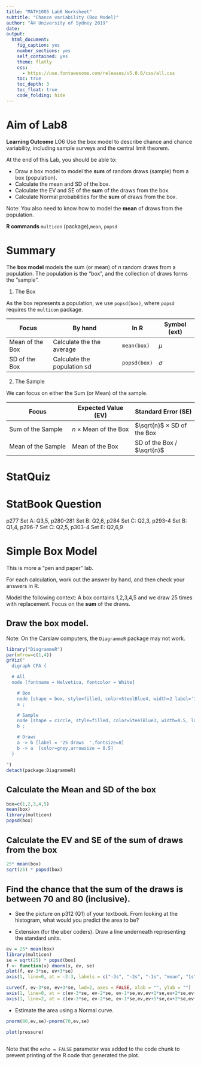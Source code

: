 ```yaml
---
title: "MATH1005 Lab8 Worksheet"
subtitle: "Chance variability (Box Model)"
author: "Â© University of Sydney 2019"
date: 
output:
  html_document:
    fig_caption: yes
    number_sections: yes
    self_contained: yes
    theme: flatly
    css: 
      - https://use.fontawesome.com/releases/v5.0.6/css/all.css
    toc: true
    toc_depth: 3
    toc_float: true
    code_folding: hide
---
```

<style>
h2 { /* Header 2 */
    font-size: 22px
}
</style>

<style>
h3 { /* Header 3 */
    font-size: 18px
}
</style>

# <i class="fa fa-crosshairs"></i> Aim of Lab8 {-}

**Learning Outcome** 
LO6 Use the box model to describe chance and chance variability, including sample surveys and the central limit theorem. 

At the end of this Lab, you should be able to:

- Draw a box model to model the **sum** of random draws (sample) from a box (population).
- Calculate the mean and SD of the box.
- Calculate the EV and SE of the **sum** of the draws from the box.
- Calculate Normal probabilities for the **sum** of draws from the box. 

Note: You also need to know how to model the **mean** of draws from the population.

**R commands** 
`multicon` (package),`mean`, `popsd`

# <i class="fa fa-th-list"></i> Summary {-}

The **box model** models the sum (or mean) of $n$ random draws from a population. The population is the "box", and the collection of draws forms the "sample".

(1) The Box

As the box represents a population, we use `popsd(box)`, where `popsd` requires the `multicon` package.

|Focus|By hand|In R|Symbol (ext)|
|--------------|-----|--|-------|
|Mean of the Box|Calculate the the average| `mean(box)`|$\mu$ |
|SD of the Box|Calculate the population sd|  `popsd(box)`|$\sigma$ |

(2) The Sample

We can focus on either the Sum (or Mean) of the sample.

|Focus|Expected Value (EV)|Standard Error (SE)|
|----|----|----|
|Sum of the Sample| $n$ $\times$ Mean of the Box |$\sqrt{n}$ $\times$ SD of the Box |
|Mean of the Sample| Mean of the Box | SD of the Box / $\sqrt{n}$|

# StatQuiz

# StatBook Question 
p277 Set A: Q3,5, p280-281 Set B: Q2,6, p284 Set C: Q2,3, p293-4 Set B: Q1,4, p296-7 Set C: Q2,5, p303-4 Set E: Q2,6,9

# Simple Box Model 

This is more a "pen and paper" lab.

For each calculation, work out the answer by hand, and then check your answers in R.

Model the following context: A box contains 1,2,3,4,5 and we draw 25 times with replacement. Focus on the **sum** of the draws.

## Draw the box model.

Note: On the Carslaw computers, the `DiagrammeR` package may not work.

```r
library("DiagrammeR")
par(mfrow=c(1,4))
grViz(" 
  digraph CFA {

  # All
  node [fontname = Helvetica, fontcolor = White]

    # Box
    node [shape = box, style=filled, color=SteelBlue4, width=2 label='1 2 3 4 5'][fillcolor = SteelBlue4]
    a ; 

    # Sample
    node [shape = circle, style=filled, color=SteelBlue3, width=0.5, label='   '][fillcolor = SteelBlue3]
    b ; 

    # Draws
    a -> b [label = '25 draws  ',fontsize=8]
    b -> a  [color=grey,arrowsize = 0.5]
  }

")
detach(package:DiagrammeR)
```

## Calculate the Mean and SD of the box

```r
box=c(1,2,3,4,5)
mean(box)
library(multicon)
popsd(box) 
```

## Calculate the EV and SE of the sum of draws from the box

```r
25* mean(box)
sqrt(25) * popsd(box)
```

## Find the chance that the sum of the draws is between  70 and 80 (inclusive). 

- See the picture on p312 (Q1) of your textbook. From looking at the histogram, what would you predict the area to be? 
    
- Extension (for the uber coders). Draw a line underneath representing the standard units.

```r
ev = 25* mean(box)
library(multicon)
se = sqrt(25) * popsd(box)
f <- function(x) dnorm(x, ev, se)
plot(f, ev-3*se, ev+3*se)
axis(1, line=0, at = -3:3, labels = c("-3s", "-2s", "-1s", "mean", "1s", "2s", "3s"))

curve(f, ev-3*se, ev+3*se, lwd=2, axes = FALSE, xlab = "", ylab = "")
axis(1, line=0, at = c(ev-3*se, ev-2*se, ev-1*se,ev,ev+1*se,ev+2*se,ev+3*se), labels = c(round(ev-3*se,2),round(ev-2*se,2),round(ev-1*se,2),round(ev,2),round(ev+1*se,2),round(ev+2*se,2),round(ev+3*se,2)))
axis(1, line=2, at = c(ev-3*se, ev-2*se, ev-1*se,ev,ev+1*se,ev+2*se,ev+3*se), labels = c("-3s", "-2s", "-1s", "mean", "1s", "2s", "3s"))
```

- Estimate the area using a Normal curve.

```r
pnorm(80,ev,se)-pnorm(70,ev,se)
```
```r
plot(pressure)



```

Note that the `echo = FALSE` parameter was added to the code chunk to prevent printing of the R code that generated the plot.
